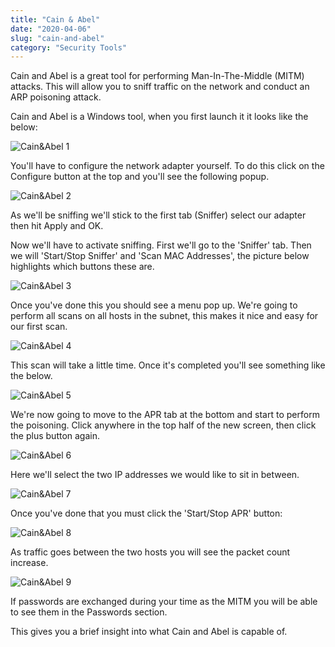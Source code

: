 ```yaml
---
title: "Cain & Abel"
date: "2020-04-06"
slug: "cain-and-abel"
category: "Security Tools"
---
```


Cain and Abel is a great tool for performing Man-In-The-Middle (MITM) attacks. This will allow you to sniff traffic on the network and conduct an ARP poisoning attack. 

Cain and Abel is a Windows tool, when you first launch it it looks like the below:

![Cain&Abel 1](./cainAbel1.png)

You'll have to configure the network adapter yourself. To do this click on the Configure button at the top and you'll see the following popup.

![Cain&Abel 2](./cainAbel2.png)

As we'll be sniffing we'll stick to the first tab (Sniffer) select our adapter then hit Apply and OK.

Now we'll have to activate sniffing. First we'll go to the 'Sniffer' tab. Then we will 'Start/Stop Sniffer' and 'Scan MAC Addresses', the picture below highlights which buttons these are. 

![Cain&Abel 3](./cainAbel3.png)

Once you've done this you should see a menu pop up. We're going to perform all scans on all hosts in the subnet, this makes it nice and easy for our first scan. 

![Cain&Abel 4](./cainAbel4.png)

This scan will take a little time. Once it's completed you'll see something like the below.

![Cain&Abel 5](./cainAbel5.png)

We're now going to move to the APR tab at the bottom and start to perform the poisoning. Click anywhere in the top half of the new screen, then click the plus button again.

![Cain&Abel 6](./cainAbel6.png)

Here we'll select the two IP addresses we would like to sit in between.

![Cain&Abel 7](./cainAbel7.png)

Once you've done that you must click the 'Start/Stop APR' button:

![Cain&Abel 8](./cainAbel8.png)

As traffic goes between the two hosts you will see the packet count increase. 

![Cain&Abel 9](./cainAbel9.png)

If passwords are exchanged during your time as the MITM you will be able to see them in the Passwords section. 

This gives you a brief insight into what Cain and Abel is capable of.